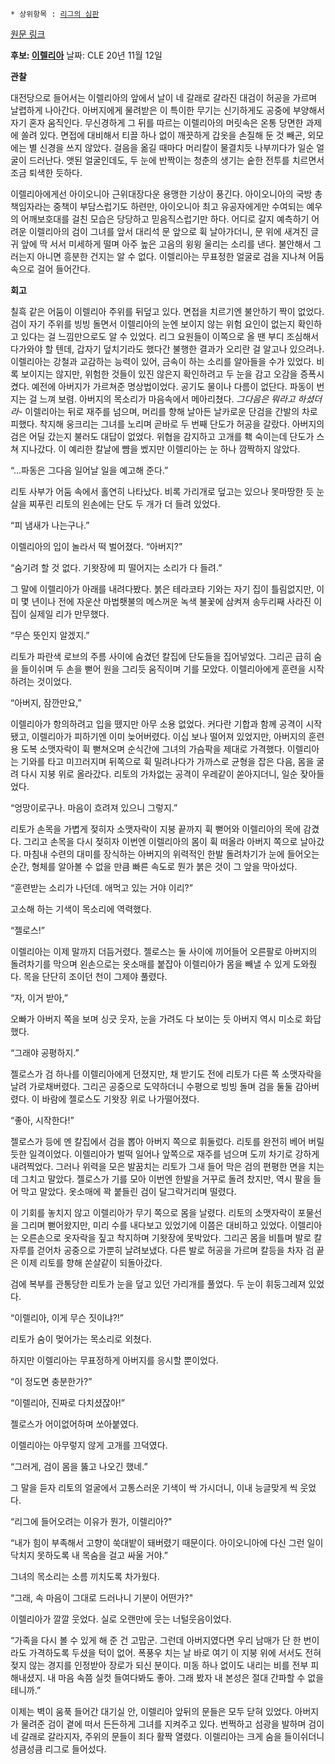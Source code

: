  * 상위항목 : [[리그의 심판]]

[http://na.leagueoflegends.com/board/showthread.php?p=4041504#post4041504 원문 링크]

'''후보: [[이렐리아]]'''
날짜: CLE 20년 11월 12일

'''관찰'''

대전당으로 들어서는 이렐리아의 앞에서 날이 네 갈래로 갈라진 대검이 허공을 가르며 날렵하게 나아간다. 아버지에게 물려받은 이 특이한 무기는 신기하게도 공중에 부양해서 자기 혼자 움직인다. 무신경하게 그 뒤를 따르는 이렐리아의 머릿속은 온통 당면한 과제에 쏠려 있다. 면접에 대비해서 티끌 하나 없이 깨끗하게 갑옷을 손질해 둔 것 빼곤, 외모에는 별 신경을 쓰지 않았다. 걸음을 옮길 때마다 머리칼이 물결치듯 나부끼다가 일순 얼굴이 드러난다. 앳된 얼굴인데도, 두 눈에 반짝이는 청춘의 생기는 숱한 전투를 치르면서 조금 퇴색한 듯하다.

이렐리아에게선 아이오니아 근위대장다운 용맹한 기상이 풍긴다. 아이오니아의 국방 총책임자라는 중책이 부담스럽기도 하련만, 아이오니아 최고 유공자에게만 수여되는 예우의 어깨보호대를 걸친 모습은 당당하고 믿음직스럽기만 하다. 어디로 갈지 예측하기 어려운 이렐리아의 검이 그녀를 앞서 대리석 문 앞으로 휙 날아가더니, 문 위에 새겨진 글귀 앞에 딱 서서 미세하게 떨며 아주 높은 고음의 윙윙 울리는 소리를 낸다. 불안해서 그러는지 아니면 흥분한 건지는 알 수 없다. 이렐리아는 무표정한 얼굴로 검을 지나쳐 어둠 속으로 걸어 들어간다.

'''회고'''

칠흑 같은 어둠이 이렐리아 주위를 뒤덮고 있다. 면접을 치르기엔 불안하기 짝이 없었다. 검이 자기 주위를 빙빙 돌면서 이렐리아의 눈엔 보이지 않는 위험 요인이 없는지 확인하고 있다는 걸 느낌만으로도 알 수 있었다. 리그 요원들이 이쪽으로 올 땐 부디 조심해서 다가와야 할 텐데, 갑자기 덮치기라도 했다간 불행한 결과가 오리란 걸 알고나 있으려나.
이렐리아는 강철과 교감하는 능력이 있어, 금속이 하는 소리를 알아들을 수가 있었다. 비록 보이지는 않지만, 위험한 것들이 있진 않은지 확인하려고 두 눈을 감고 오감을 증폭시켰다. 예전에 아버지가 가르쳐준 명상법이었다. 공기도 물이나 다름이 없단다. 파동이 번지는 걸 느껴 보렴. 아버지의 목소리가 마음속에서 메아리쳤다. ''그다음은 뭐라고 하셨더라-''
이렐리아는 뒤로 재주를 넘으며, 머리를 향해 날아든 날카로운 단검을 간발의 차로 피했다. 착지해 웅크리는 그녀를 노리며 곧바로 두 번째 단도가 허공을 갈랐다. 아버지의 검은 어딜 갔는지 불러도 대답이 없었다. 위협을 감지하고 고개를 홱 숙이는데 단도가 스쳐 지나갔다. 이 예리한 칼날에 뺨을 벴지만 이렐리아는 눈 하나 깜짝하지 않았다.

“…파동은 그다음 일어날 일을 예고해 준다.” 

리토 사부가 어둠 속에서 홀연히 나타났다. 비록 가리개로 덮고는 있으나 못마땅한 듯 눈살을 찌푸린 리토의 왼손에는 단도 두 개가 더 들려 있었다.

“피 냄새가 나는구나.”

이렐리아의 입이 놀라서 떡 벌어졌다. “아버지?”

“숨기려 할 것 없다. 기왓장에 피 떨어지는 소리가 다 들려.”

그 말에 이렐리아가 아래를 내려다봤다. 붉은 테라코타 기와는 자기 집이 틀림없지만, 이미 몇 년이나 전에 자운산 마법횃불의 메스꺼운 녹색 불꽃에 삼켜져 송두리째 사라진 이 집이 실제일 리가 만무했다.

“무슨 뜻인지 알겠지.” 

리토가 파란색 로브의 주름 사이에 숨겼던 칼집에 단도들을 집어넣었다. 그리곤 급히 숨을 들이쉬며 두 손을 뻗어 원을 그리듯 움직이며 기를 모았다. 이렐리아에게 훈련을 시작하려는 것이었다.

“아버지, 잠깐만요,” 

이렐리아가 항의하려고 입을 뗐지만 아무 소용 없었다. 커다란 기합과 함께 공격이 시작됐고, 이렐리아가 피하기엔 이미 늦어버렸다. 이십 보나 떨어져 있었지만, 아버지의 훈련용 도복 소맷자락이 휙 뻗쳐오며 순식간에 그녀의 가슴팍을 제대로 가격했다. 이렐리아는 기와를 타고 미끄러지며 뒤쪽으로 휙 밀려나다가 가까스로 균형을 잡은 다음, 몸을 굴려 다시 지붕 위로 올라갔다. 리토의 가차없는 공격이 우레같이 쏟아지더니, 일순 잦아들었다.

“엉망이로구나. 마음이 흐려져 있으니 그렇지.” 

리토가 손목을 가볍게 젖히자 소맷자락이 지붕 끝까지 휙 뻗어와 이렐리아의 목에 감겼다. 그리고 손목을 다시 젖히자 이번엔 이렐리아의 몸이 휙 떠올라 아버지 쪽으로 날아갔다. 마침내 수련의 대미를 장식하는 아버지의 위력적인 한발 돌려차기가 눈에 들어오는 순간, 형체를 알아볼 수 없을 만큼 빠른 속도로 뭔가 붉은 것이 그 앞을 막아섰다.

“훈련받는 소리가 나던데. 애먹고 있는 거야 이리?” 

고소해 하는 기색이 목소리에 역력했다.

“젤로스!” 

이렐리아는 이제 말까지 더듬거렸다. 젤로스는 둘 사이에 끼어들어 오른팔로 아버지의 돌려차기를 막으며 왼손으로는 옷소매를 붙잡아 이렐리아가 몸을 빼낼 수 있게 도와줬다. 목을 단단히 조이던 천이 그제야 풀렸다.

“자, 이거 받아,” 

오빠가 아버지 쪽을 보며 싱긋 웃자, 눈을 가려도 다 보이는 듯 아버지 역시 미소로 화답했다. 

“그래야 공평하지.”

젤로스가 검 하나를 이렐리아에게 던졌지만, 채 받기도 전에 리토가 다른 쪽 소맷자락을 날려 가로채버렸다. 그리곤 공중으로 도약하더니 수평으로 빙빙 돌며 검을 둘둘 감아버렸다. 이 바람에 젤로스도 기왓장 위로 나가떨어졌다.

“좋아, 시작한다!” 

젤로스가 등에 멘 칼집에서 검을 뽑아 아버지 쪽으로 휘둘렀다. 리토를 완전히 베어 버릴 듯한 일격이었다. 이렐리아가 벌떡 일어나 앞쪽으로 재주를 넘으며 도끼 차기로 강하게 내려찍었다. 그러나 위력을 모은 발꿈치는 리토가 그새 들어 막은 검의 편평한 면을 치는 데 그치고 말았다. 젤로스가 기를 모아 이번엔 한발을 거꾸로 돌려 찼지만, 역시 팔을 들어 막고 말았다. 옷소매에 꽉 붙들린 검이 달그락거리며 떨렸다.

이 기회를 놓치지 않고 이렐리아가 무기 쪽으로 몸을 날렸다. 리토의 소맷자락이 포물선을 그리며 뻗어왔지만, 미리 수를 내다보고 있었기에 이쯤은 대비하고 있었다. 이렐리아는 오른손으로 옷자락을 짚고 착지하며 기왓장에 못박았다. 그리곤 몸을 비틀며 발로 칼자루를 걷어차 공중으로 가뿐히 날려보냈다. 다른 발로 허공을 가르며 칼등을 차자 검 끝은 이제 리토를 향해 쏜살같이 되돌아갔다.

검에 복부를 관통당한 리토가 눈을 덮고 있던 가리개를 풀었다. 두 눈이 휘둥그레져 있었다.

“이렐리아, 이게 무슨 짓이냐?!” 

리토가 숨이 멎어가는 목소리로 외쳤다.

하지만 이렐리아는 무표정하게 아버지를 응시할 뿐이었다. 

“이 정도면 충분한가?”

“이렐리아, 진짜로 다치셨잖아!” 

젤로스가 어이없어하며 쏘아붙였다.

이렐리아는 아무렇지 않게 고개를 끄덕였다. 

“그러게, 검이 몸을 뚫고 나오긴 했네.”

그 말을 듣자 리토의 얼굴에서 고통스러운 기색이 싹 가시더니, 이내 능글맞게 씩 웃었다. 

“리그에 들어오려는 이유가 뭔가, 이렐리아?"

“내가 힘이 부족해서 고향이 쑥대밭이 돼버렸기 때문이다. 아이오니아에 다신 그런 일이 닥치지 못하도록 내 목숨을 걸고 싸울 거야.” 

그녀의 목소리는 소름 끼치도록 차가웠다.

“그래, 속 마음이 그대로 드러나니 기분이 어떤가?"

이렐리아가 깔깔 웃었다. 실로 오랜만에 웃는 너털웃음이었다. 

“가족을 다시 볼 수 있게 해 준 건 고맙군. 그런데 아버지였다면 우리 남매가 단 한 번이라도 가격하도록 두셨을 턱이 없어. 폭풍우 치는 날 바로 여기 이 지붕 위에 서서도 전혀 젖지 않는 경지를 인정받아 장로가 되신 분이다. 미동 하나 없이도 내리는 비를 전부 피해내셨지. 내 마음 속쯤 실컷 들여다봐도 좋아. 그래 봤자 내 본성은 절대 간파할 수 없을 테니까.”

이제는 벽이 움푹 들어간 대기실 안, 이렐리아 앞뒤의 문들은 모두 닫혀 있었다. 아버지가 물려준 검이 곁에 떠서 든든하게 그녀를 지켜주고 있다. 번쩍하고 섬광을 발하며 검이 네 갈래로 갈라지자, 주위의 문들이 죄다 활짝 열렸다. 이렐리아는 크게 숨을 들이쉬더니 성큼성큼 리그로 들어섰다.
